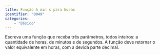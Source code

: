 ```yaml
---
title: Função h min s para horas
identifier: "0049"
categories:
    - "Básico"
---
```


::: {.exercicio .avalia-algoritmo}
Escreva uma função que receba três parâmetros, todos inteiros: a quantidade de horas, de minutos e de segundos. A função deve retornar o valor equivalente em horas, com a devida parte decimal.
:::